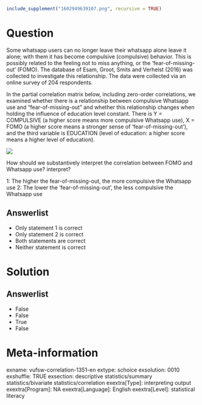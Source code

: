 ```r
include_supplement("1602949639107.png", recursive = TRUE)
```

Question
========
Some whatsapp users can no longer leave their whatsapp alone leave it alone; with them it has become compulsive (compulsive) behavior. This is possibly related to the feeling not to miss anything, or the 'fear-of-missing-out' (FOMO). The database of Esam, Groot, Smits and Verhelst (2016) was collected to investigate this relationship. The data were collected via an online survey of 204 respondents.  
  
In the partial correlation matrix below, including zero-order correlations, we examined whether there is a relationship between compulsive Whatsapp use and "fear-of-missing-out" and whether this relationship changes when holding the influence of education level constant. There is Y = COMPULSIVE (a higher score means more compulsive Whatsapp use), X = FOMO (a higher score means a stronger sense of 'fear-of-missing-out'), and the third variable is EDUCATION (level of education: a higher score means a higher level of education).  
  
![](1602949639107.png)
  
How should we substantively interpret the correlation between FOMO and Whatsapp use? interpret?  
   
1: The higher the fear-of-missing-out, the more compulsive the Whatsapp use 2: The lower the 'fear-of-missing-out', the less compulsive the Whatsapp use

Answerlist
----------
* Only statement 1 is correct
* Only statement 2 is correct
* Both statements are correct
* Neither statement is correct

Solution
========

Answerlist
----------
* False
* False
* True
* False

Meta-information
================
exname: vufsw-correlation-1351-en
extype: schoice
exsolution: 0010
exshuffle: TRUE
exsection: descriptive statistics/summary statistics/bivariate statistics/correlation
exextra[Type]: interpreting output
exextra[Program]: NA
exextra[Language]: English
exextra[Level]: statistical literacy

